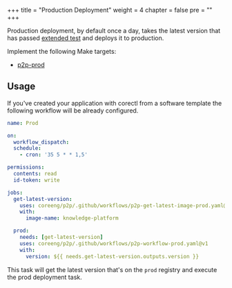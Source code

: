 +++
title = "Production Deployment"
weight = 4
chapter = false
pre = ""
+++

Production deployment, by default once a day, takes the latest version that has passed [extended test](/p2p/extended-test/)
and deploys it to production.

Implement the following Make targets:

* [p2p-prod](/p2p/prod/p2p-prod/)

## Usage

If you've created your application with corectl from a software template the following workflow will be
already configured.

```yaml
name: Prod

on:
  workflow_dispatch:
  schedule:
    - cron: '35 5 * * 1,5'

permissions:
  contents: read
  id-token: write

jobs:
  get-latest-version:
    uses: coreeng/p2p/.github/workflows/p2p-get-latest-image-prod.yaml@v1
    with:
      image-name: knowledge-platform

  prod:
    needs: [get-latest-version]
    uses: coreeng/p2p/.github/workflows/p2p-workflow-prod.yaml@v1
    with:
      version: ${{ needs.get-latest-version.outputs.version }}
```

This task will get the latest version that's on the `prod` registry and execute the prod deployment task.
